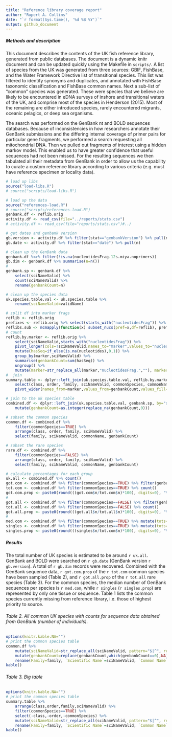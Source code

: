 ```yaml
---
title: "Reference library coverage report"
author: "Rupert A. Collins"
date: "`r format(Sys.time(), '%d %B %Y')`"
output: github_document
---
```



##### Methods and description
This document describes the contents of the UK fish reference library, generated from public databases. 
The document is a dynamic knitr document and can be updated quickly using the Makefile in `scripts/`.
A list of species from the UK was generated from three sources: GBIF, FishBase, and the Water Framework Directive list of transitional species.
This list was filtered to identify synonyms and duplicates, and annotated with FishBase taxonomic classification and FishBase common names.
Next a sub-list of "common" species was generated. 
These were species that we believe are likely to be encountered in eDNA surveys of inshore and transitional waters of the UK, and comprise most of the species in Henderson (2015).
Most of the remaining are either introduced species, rarely encountered migrants, oceanic pelagics, or deep sea organisms.


The search was performed on the GenBank nt and BOLD sequences databases. 
Because of inconsistencies in how researchers annotate their GenBank submissions and the differing internal coverage of primer pairs for particular gene fragments, we performed a search requesting all mitochondrial DNA.
Then we pulled out fragments of interest using a hidden markov model. This enabled us to have greater confidence that useful sequences had not been missed.
For the resulting sequences we then tabulated all their metadata from GenBank in order to allow us the capability to curate a custom reference library according to various criteria (e.g. must have reference specimen or locality data).


```r
# load up libs
source("load-libs.R")
# source("scripts/load-libs.R")
```


```r
# load up the data
source("references-load.R")
# source("scripts/references-load.R")
genbank.df <- reflib.orig
activity.df <- read_csv(file="../reports/stats.csv")
# activity.df <- read_csv(file="reports/stats.csv")#../
```


```r
# get dates and genbank version
gb.version <- activity.df %>% filter(stat=="genbankVersion") %>% pull(n)
gb.date <- activity.df %>% filter(stat=="date") %>% pull(n)
```


```r
# clean up the GenBank data
genbank.df %<>% filter(!is.na(nucleotidesFrag.12s.miya.noprimers))
gb.dim <- genbank.df %>% summarise(n=n())
#
genbank.sp <- genbank.df %>%
    select(sciNameValid) %>%
    count(sciNameValid) %>%
    rename(genbankCount=n)
```


```r
# clean up the species data
uk.species.table.val <- uk.species.table %>%
    rename(sciNameValid=validName)
```


```r
# split df into marker frags
reflib <- reflib.orig
prefixes <- reflib.orig %>% select(starts_with("nucleotidesFrag")) %>% names() %>% str_replace_all("nucleotidesFrag\\.","")
reflibs.sub <- mcmapply(function(x) subset_nucs(pref=x,df=reflib), prefixes, SIMPLIFY=FALSE,USE.NAMES=TRUE,mc.cores=1)
# count
reflib.by.marker <- reflib.orig %>% 
    select(sciNameValid,starts_with("nucleotidesFrag")) %>% 
    pivot_longer(cols=!sciNameValid,names_to="marker",values_to="nucleotides") %>%
    mutate(hasSeq=if_else(is.na(nucleotides),0,1)) %>% 
    group_by(marker,sciNameValid) %>%
    summarise(genbankCount=sum(hasSeq)) %>%
    ungroup() %>%
    mutate(marker=str_replace_all(marker,"nucleotidesFrag.",""), marker=str_replace_all(marker,".noprimers",""))
#  join
summary.table <- dplyr::left_join(uk.species.table.val, reflib.by.marker, by="sciNameValid") %>% 
    select(class, order, family, sciNameValid, commonSpecies, commonName, marker, genbankCount) %>%
    pivot_wider(names_from=marker,values_from=genbankCount,values_fill=0)
```



```r
# join to the uk species table
combined.df <- dplyr::left_join(uk.species.table.val, genbank.sp, by="sciNameValid") %>%
    mutate(genbankCount=as.integer(replace_na(genbankCount,0)))
```


```r
# subset the common species
common.df <- combined.df %>%
    filter(commonSpecies==TRUE) %>%
    arrange(class, order, family, sciNameValid) %>%
    select(family, sciNameValid, commonName, genbankCount)
```


```r
# subset the rare species
rare.df <- combined.df %>%
    filter(commonSpecies==FALSE) %>%
    arrange(class, order, family, sciNameValid) %>%
    select(family, sciNameValid, commonName, genbankCount)
```


```r
# calculate percentages for each group
uk.all <- combined.df %>% count()
got.com <- combined.df %>% filter(commonSpecies==TRUE) %>% filter(genbankCount>0) %>% count()
tot.com <- combined.df %>% filter(commonSpecies==TRUE) %>% count()
got.com.prop <- paste0(round(((got.com$n/tot.com$n)*100), digits=0), "%")
#
got.all <- combined.df %>% filter(commonSpecies==FALSE) %>% filter(genbankCount>0) %>% count()
tot.all <- combined.df %>% filter(commonSpecies==FALSE) %>% count()
got.all.prop <- paste0(round(((got.all$n/tot.all$n)*100), digits=0), "%")
#
med.com <- combined.df %>% filter(commonSpecies==TRUE) %>% mutate(tots=genbankCount) %>% summarise(m=median(tots))
singles <- combined.df %>% filter(commonSpecies==TRUE) %>% mutate(tots=genbankCount) %>% filter(tots==1) %>% count()
singles.prop <- paste0(round(((singles$n/tot.com$n)*100), digits=0), "%")
```


##### Results

The total number of UK species is estimated to be around `r uk.all`.
GenBank and BOLD were searched on `r gb.date` (GenBank version `r gb.version`).
A total of `r gb.dim` records were recovered.
Combined with the GenBank sequence data, `r got.com.prop` of the `r tot.com` common species have been sampled (Table 2), and `r got.all.prop` of the `r tot.all` rare species (Table 3).
For the common species, the median number of GenBank sequences per species is `r med.com`, while `r singles` (`r singles.prop`) are represented by only one tissue or sequence.
Table 1 lists the common species currently missing from reference library, i.e. those of highest priority to source.


###### Table 2. All common UK species with counts for sequence data obtained from GenBank (number of individuals).
```r
options(knitr.kable.NA="")
# print the common species table
common.df %>%
    mutate(sciNameValid=str_replace_all(sciNameValid, pattern="$|^", replacement="*")) %>%
    mutate(genbankCount=replace(genbankCount,which(genbankCount==0),NA)) %>%
    rename(Family=family, `Scientific Name`=sciNameValid, `Common Name`=commonName, `GenBank Count`=genbankCount) %>%
kable()
```

###### Table 3. Big table
```r
options(knitr.kable.NA="")
# print the common species table
summary.table %>%
    arrange(class,order,family,sciNameValid) %>%
    filter(commonSpecies==TRUE) %>%
    select(-class,-order,-commonSpecies) %>%
    mutate(sciNameValid=str_replace_all(sciNameValid, pattern="$|^", replacement="*")) %>%
    rename(Family=family, `Scientific Name`=sciNameValid, `Common Name`=commonName) %>%
kable()
```
